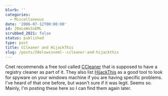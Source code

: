 ```yaml
---
blurb: ''
categories:
  - Miscellaneous
date: '2006-07-12T00:00:00'
id: 20eLoWsSvEML
scrubbed_2021: false
status: published
type: post
title: CCleaner and HijackThis
slug: /posts/20elowssveml--ccleaner-and-hijackthis
---
```


Cnet recommends a free tool called [CCleaner](http://www.download.com/CCleaner/3000-2144_4-10315544.html?tag=img) that is supposed to have a registry cleaner as part of it. They also list [HijackThis](http://www.download.com/HijackThis/3000-8022_4-10227353.html?tag=img) as a good tool to look for spyware on your windows machine if you are having specific problems. I've heard of that one before, but wasn't sure if it was legit. Seems so. Mainly, I'm posting these here so I can find them again later.
